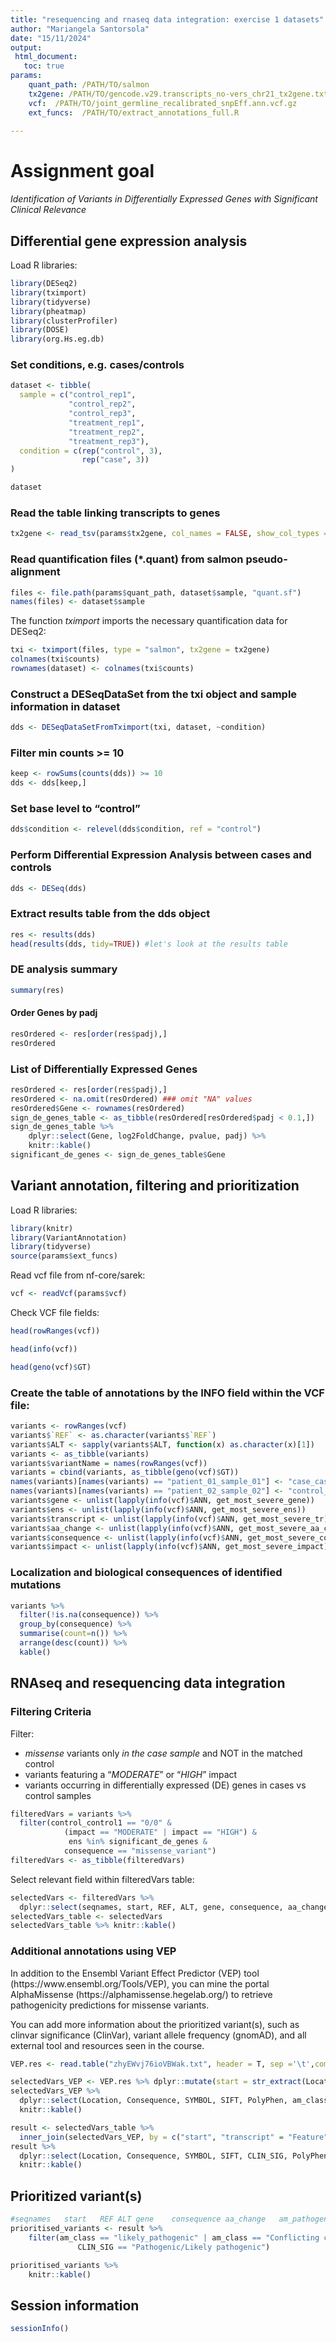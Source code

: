 ---
title: "resequencing and rnaseq data integration: exercise 1 datasets"
author: "Mariangela Santorsola"
date: "15/11/2024"
output:
 html_document:
   toc: true
params:
    quant_path: /PATH/TO/salmon
    tx2gene: /PATH/TO/gencode.v29.transcripts_no-vers_chr21_tx2gene.txt
    vcf:  /PATH/TO/joint_germline_recalibrated_snpEff.ann.vcf.gz
    ext_funcs:  /PATH/TO/extract_annotations_full.R
    
---

# Assignment goal


*Identification of Variants in Differentially Expressed Genes with Significant Clinical Relevance* 



## Differential gene expression analysis

Load R libraries:

```{r packages, eval=TRUE, echo=FALSE, message=FALSE, include=FALSE}
library(DESeq2)
library(tximport)
library(tidyverse)
library(pheatmap)
library(clusterProfiler)
library(DOSE)
library(org.Hs.eg.db)
```


### Set conditions, e.g. cases/controls

```{r set_conditions, eval=TRUE, echo=TRUE}
dataset <- tibble(
  sample = c("control_rep1",
             "control_rep2",
             "control_rep3",
             "treatment_rep1",
             "treatment_rep2",
             "treatment_rep3"),
  condition = c(rep("control", 3),
                rep("case", 3))
)

dataset
```



### Read the table linking transcripts to genes 

```{r transc_gene_ids, eval=TRUE, echo=FALSE}
tx2gene <- read_tsv(params$tx2gene, col_names = FALSE, show_col_types = FALSE)

```

### Read quantification files (*.quant) from salmon pseudo-alignment

```{r load_quant_files, eval=TRUE, echo=FALSE}
files <- file.path(params$quant_path, dataset$sample, "quant.sf")
names(files) <- dataset$sample
```


The function _tximport_ imports the necessary quantification data for DESeq2:

```{r tximport_quant_data, eval=TRUE, echo=FALSE}
txi <- tximport(files, type = "salmon", tx2gene = tx2gene)
colnames(txi$counts)
rownames(dataset) <- colnames(txi$counts)

```


###  Construct a DESeqDataSet from the txi object and sample information in dataset

```{r build_dds_object, eval=TRUE, echo=FALSE}
dds <- DESeqDataSetFromTximport(txi, dataset, ~condition)
```



### Filter min counts >= 10

```{r filter_low_exp_genes, eval=TRUE, echo=FALSE}
keep <- rowSums(counts(dds)) >= 10
dds <- dds[keep,]
```


### Set base level to "control"

```{r set_baseline, eval=TRUE, echo=FALSE}
dds$condition <- relevel(dds$condition, ref = "control")
```


### Perform Differential Expression Analysis between cases and controls

```{r diff_expr_analysis, eval=TRUE, echo=FALSE}
dds <- DESeq(dds)
```

###  Extract results table from the dds object

```{r list_expr_genes, eval=TRUE, echo=FALSE}
res <- results(dds)
head(results(dds, tidy=TRUE)) #let's look at the results table 
```


### DE analysis summary

```{r DEA_summary, eval=TRUE, echo=FALSE}
summary(res)
```


#### Order Genes by padj

```{r sort_gene_list, eval=TRUE, echo=FALSE}
resOrdered <- res[order(res$padj),]
resOrdered
```


### List of Differentially Expressed Genes

```{r significant_genes_table, eval=TRUE, echo=FALSE, include=TRUE}
resOrdered <- res[order(res$padj),]
resOrdered <- na.omit(resOrdered) ### omit "NA" values 
resOrdered$Gene <- rownames(resOrdered)
sign_de_genes_table <- as_tibble(resOrdered[resOrdered$padj < 0.1,])
sign_de_genes_table %>% 
    dplyr::select(Gene, log2FoldChange, pvalue, padj) %>%
    knitr::kable()
significant_de_genes <- sign_de_genes_table$Gene
```




## Variant annotation, filtering and prioritization

Load R libraries:

```{r variant_settings, echo=FALSE, include=FALSE}
library(knitr)
library(VariantAnnotation)
library(tidyverse)
source(params$ext_funcs)
```


Read vcf file from nf-core/sarek:

```{r import_VCF, eval=TRUE, echo=TRUE, include=TRUE, warning=FALSE, message=FALSE}
vcf <- readVcf(params$vcf)
```

Check VCF file fields:

```{r rowRanges, eval=TRUE, echo=FALSE, include=FALSE}
head(rowRanges(vcf))
```


```{r infoSection, eval=TRUE, echo=FALSE, include=FALSE}
head(info(vcf))
```


```{r genoSection, eval=TRUE, echo=FALSE, include=FALSE}
head(geno(vcf)$GT)
```

### Create the table of annotations by the INFO field within the VCF file:

```{r simplifyVCF, message=FALSE, warning=FALSE}
variants <- rowRanges(vcf)
variants$`REF` <- as.character(variants$`REF`)
variants$ALT <- sapply(variants$ALT, function(x) as.character(x)[1])
variants <- as_tibble(variants)
variants$variantName = names(rowRanges(vcf))
variants = cbind(variants, as_tibble(geno(vcf)$GT))
names(variants)[names(variants) == "patient_01_sample_01"] <- "case_case1"
names(variants)[names(variants) == "patient_02_sample_02"] <- "control_control1"
variants$gene <- unlist(lapply(info(vcf)$ANN, get_most_severe_gene))
variants$ens <- unlist(lapply(info(vcf)$ANN, get_most_severe_ens))
variants$transcript <- unlist(lapply(info(vcf)$ANN, get_most_severe_tr))
variants$aa_change <- unlist(lapply(info(vcf)$ANN, get_most_severe_aa_change))
variants$consequence <- unlist(lapply(info(vcf)$ANN, get_most_severe_consequence))
variants$impact <- unlist(lapply(info(vcf)$ANN, get_most_severe_impact))
```


### Localization and biological consequences of identified mutations
 
```{r consequences_table, eval=TRUE, echo=FALSE, include=TRUE}
variants %>%
  filter(!is.na(consequence)) %>%
  group_by(consequence) %>%
  summarise(count=n()) %>%
  arrange(desc(count)) %>%
  kable()
```


## RNAseq and resequencing data integration

### Filtering Criteria

Filter:

- *missense* variants only *in the case sample* and NOT in the matched control
- variants featuring a "*MODERATE*" or "*HIGH*" impact
- variants occurring in differentially expressed (DE) genes in cases vs control samples


```{r filterVariants, eval=TRUE, echo=TRUE, include=TRUE}
filteredVars = variants %>%
  filter(control_control1 == "0/0" & 
            (impact == "MODERATE" | impact == "HIGH") &
             ens %in% significant_de_genes & 
            consequence == "missense_variant") 
filteredVars <- as_tibble(filteredVars)
```



Select relevant field within filteredVars table:

```{r filtered_vars_table, eval=TRUE, echo=FALSE, include=TRUE}
selectedVars <- filteredVars %>%
  dplyr::select(seqnames, start, REF, ALT, gene, consequence, aa_change) 
selectedVars_table <- selectedVars 
selectedVars_table %>% knitr::kable()

```

### Additional annotations using VEP

In addition to the Ensembl Variant Effect Predictor (VEP) tool (https://www.ensembl.org/Tools/VEP), you can mine the portal AlphaMissense (https://alphamissense.hegelab.org/) to retrieve pathogenicity predictions for missense variants.

You can add more information about the prioritized variant(s), such as clinvar significance (ClinVar), variant allele frequency (gnomAD), and all external tool and resources seen in the course.

```{r alphamissense, eval=TRUE, echo=FALSE, include=TRUE}
VEP.res <- read.table("zhyEWvj76ioVBWak.txt", header = T, sep ='\t',comment.char = "") # the file name is randomly chosen when you download it from VEP

```


```{r alphamissense_filtering, eval=TRUE, echo=TRUE, include=TRUE}
selectedVars_VEP <- VEP.res %>% dplyr::mutate(start = str_extract(Location, "(?<=:)[0-9]+(?=-)") %>% as.numeric()) %>% filter(am_class %in% c("ambiguous", "likely_pathogenic")) 
selectedVars_VEP %>% 
  dplyr::select(Location, Consequence, SYMBOL, SIFT, PolyPhen, am_class, am_pathogenicity, LOEUF) %>% 
  knitr::kable()
```

```{r save_filtered_VEP_results, eval=TRUE, echo=TRUE, include=TRUE}
result <- selectedVars_table %>%
  inner_join(selectedVars_VEP, by = c("start", "transcript" = "Feature"))
result %>% 
  dplyr::select(Location, Consequence, SYMBOL, SIFT, CLIN_SIG, PolyPhen, am_class, am_pathogenicity, LOEUF) %>% 
  knitr::kable()
```

## Prioritized variant(s)

```{r prioritized_variants, eval=TRUE, echo=FALSE, include=TRUE}
#seqnames	start	REF	ALT	gene	consequence	aa_change	am_pathogenicity	am_class	clinVar	gnomAD_AF
prioritised_variants <- result %>% 
    filter(am_class == "likely_pathogenic" | am_class == "Conflicting classifications of pathogenicity" &
               CLIN_SIG == "Pathogenic/Likely pathogenic")

prioritised_variants %>% 
    knitr::kable()
```


## Session information
```{r}
sessionInfo()
```

